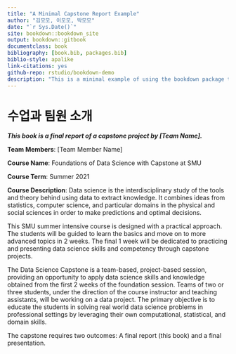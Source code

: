 ```yaml
--- 
title: "A Minimal Capstone Report Example"
author: "김모모, 이모모, 박모모"
date: "`r Sys.Date()`"
site: bookdown::bookdown_site
output: bookdown::gitbook
documentclass: book
bibliography: [book.bib, packages.bib]
biblio-style: apalike
link-citations: yes
github-repo: rstudio/bookdown-demo
description: "This is a minimal example of using the bookdown package to write a book. The output format for this example is bookdown::gitbook."
---
```

# 수업과 팀원 소개 {-}


__*This book is a final report of a capstone project by [Team Name].*__

__Team Members__: [Team Member Name]

__Course Name__: Foundations of Data Science with Capstone at SMU

__Course Term__: Summer 2021

__Course Description__: Data science is the interdisciplinary study of the tools and theory behind using data to extract knowledge. It combines ideas from statistics, computer science, and particular domains in the physical and social sciences in order to make predictions and optimal decisions.

This SMU summer intensive course is designed with a practical approach. The students will be guided to learn the basics and move on to more advanced topics in 2 weeks. The final 1 week will be dedicated to practicing and presenting data science skills and competency through capstone projects. 

The Data Science Capstone is a team-based, project-based session, providing an opportunity to apply data science skills and knowledge obtained from the first 2 weeks of the foundation session. Teams of two or three students, under the direction of the course instructor and teaching assistants, will be working on a data project. The primary objective is to educate the students in solving real world data science problems in professional settings by leveraging their own computational, statistical, and domain skills. 

The capstone requires two outcomes: A final report (this book) and a final presentation.



